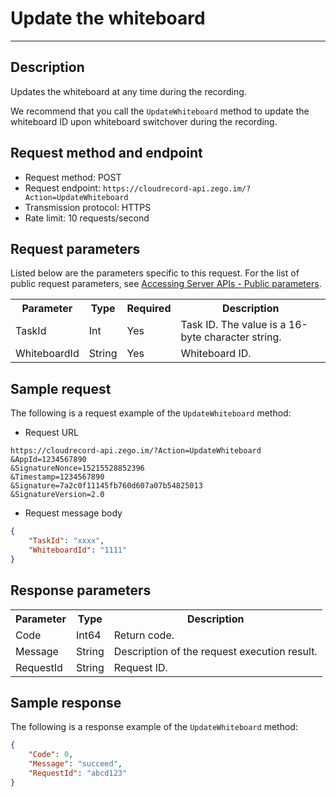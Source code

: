 # Update the whiteboard
---


## Description

Updates the whiteboard at any time during the recording.

We recommend that you call the `UpdateWhiteboard` method to update the whiteboard ID upon whiteboard switchover during the recording.

## Request method and endpoint

- Request method: POST
- Request endpoint: `https://cloudrecord-api.zego.im/?Action=UpdateWhiteboard`
- Transmission protocol: HTTPS
- Rate limit: 10 requests/second

## Request parameters

Listed below are the parameters specific to this request. For the list of public request parameters, see [Accessing Server APIs - Public parameters](./Accessing%20Server%20APIs.mdx#public-request-parameters).

<table>
  
  <tbody><tr>
    <th>Parameter</th>
    <th>Type</th>
    <th>Required</th>
    <th>Description</th>
  </tr>
  <tr>
    <td>TaskId</td>
    <td>Int</td>
    <td>Yes</td>
    <td>Task ID. The value is a 16-byte character string.</td>
  </tr>
  <tr>
    <td>WhiteboardId</td>
    <td>String</td>
    <td>Yes</td>
    <td>Whiteboard ID.</td>
  </tr>
</tbody></table>


## Sample request

The following is a request example of the `UpdateWhiteboard` method:
- Request URL  
```
https://cloudrecord-api.zego.im/?Action=UpdateWhiteboard
&AppId=1234567890
&SignatureNonce=15215528852396
&Timestamp=1234567890
&Signature=7a2c0f11145fb760d607a07b54825013
&SignatureVersion=2.0
```
- Request message body  
```json
{
	"TaskId": "xxxx",
	"WhiteboardId": "1111"
}
```

## Response parameters

<table>
  
  <tbody><tr>
    <th>Parameter</th>
    <th>Type</th>
    <th>Description</th>
  </tr>
  <tr>
    <td>Code</td>
    <td>Int64</td>
    <td>Return code.</td>
  </tr>
  <tr>
    <td>Message</td>
    <td>String</td>
    <td>Description of the request execution result.</td>
  </tr>
  <tr>
    <td>RequestId</td>
    <td>String</td>
    <td>Request ID.</td>
  </tr>
</tbody></table>


## Sample response

The following is a response example of the `UpdateWhiteboard` method:
```json
{
    "Code": 0,
    "Message": "succeed",
    "RequestId": "abcd123"
}
```
